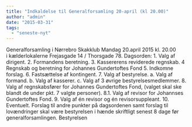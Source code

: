```yaml
---
title: "Indkaldelse til Generalforsamling 20-april (kl 20.00)"
author: "admin"
date: "2015-03-31"
tags: 
  - "seneste-nyt"
---
```


Generalforsamling i Nørrebro Skakklub Mandag 20.april 2015 kl. 20.00 i kælderlokalerne Frejasgade 14 / Thorsgade 78. Dagsorden: 1. Valg af dirigent. 2. Formandens beretning. 3. Kassererens reviderede regnskab. 4 Regnskab og beretning for Johannes Gundertoftes Fond 5. Indkomne forslag. 6. Fastsættelse af kontingent. 7. Valg af bestyrelse. a. Valg af formand. b. Valg af kasserer. c. Valg af 3 øvrige bestyrelsesmedlemmer. 8. Valg af regnskabsfører for Johannes Gundertoftes Fond, (valget skal ske blandt de under pkt. 7 valgte personer). 8.1. Valg af revisor for Johannses Gundertoftes Fond. 9. Valg af én revisor og én revisorsuppleant. 10. Eventuelt. Forslag til andre punkter på dagsordenen samt forslag til lovændringer skal være bestyrelsen i hænde skriftligt senest 8 dage før generalforsamlingen. Bestyrelsen
